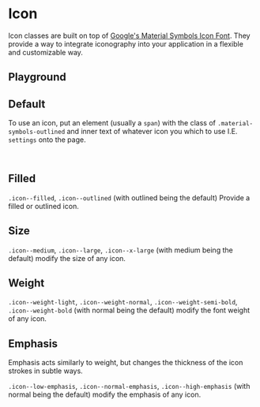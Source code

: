 
<Meta of={IconStories} />

# Icon

Icon classes are built on top of [Google's Material Symbols Icon Font](https://fonts.google.com/icons). They provide a way to integrate iconography into your application in a flexible and customizable way.

## Playground

<Canvas of={IconStories.Default} />
<Controls of={IconStories.Default} />

## Default

To use an icon, put an element (usually a `span`) with the class of `.material-symbols-outlined` and inner text of whatever icon you which to use I.E. `settings` onto the page.

```html
<span class="material-symbols-outlined">settings</span>
```

<Canvas of={IconStories.Default} />

## Filled

`.icon--filled`, `.icon--outlined` (with outlined being the default) Provide a filled or outlined icon.

<Canvas of={IconStories.Filled} />

## Size

`.icon--medium`, `.icon--large`, `.icon--x-large` (with medium being the default) modify the size of any icon.

<Canvas of={IconStories.Large} />

## Weight

`.icon--weight-light`, `.icon--weight-normal`, `.icon--weight-semi-bold`, `.icon--weight-bold` (with normal being the default) modify the font weight of any icon.

<Canvas of={IconStories.Bold} />

## Emphasis

Emphasis acts similarly to weight, but changes the thickness of the icon strokes in subtle ways.

`.icon--low-emphasis`, `.icon--normal-emphasis`, `.icon--high-emphasis` (with normal being the default) modify the emphasis of any icon.

<Canvas of={IconStories.Emphasis} />
